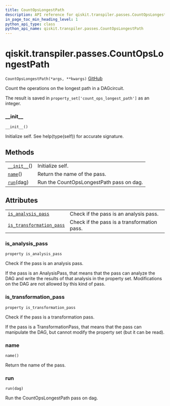 ```yaml
---
title: CountOpsLongestPath
description: API reference for qiskit.transpiler.passes.CountOpsLongestPath
in_page_toc_min_heading_level: 1
python_api_type: class
python_api_name: qiskit.transpiler.passes.CountOpsLongestPath
---
```


<span id="qiskit-transpiler-passes-countopslongestpath" />

# qiskit.transpiler.passes.CountOpsLongestPath

<span id="qiskit.transpiler.passes.CountOpsLongestPath" />

`CountOpsLongestPath(*args, **kwargs)` [GitHub](https://github.com/qiskit/qiskit/tree/stable/0.16/qiskit/transpiler/passes/analysis/count_ops_longest_path.py "view source code")

Count the operations on the longest path in a DAGcircuit.

The result is saved in `property_set['count_ops_longest_path']` as an integer.

### \_\_init\_\_

<span id="qiskit.transpiler.passes.CountOpsLongestPath.__init__" />

`__init__()`

Initialize self. See help(type(self)) for accurate signature.

## Methods

|                                                                                                                                |                                          |
| ------------------------------------------------------------------------------------------------------------------------------ | ---------------------------------------- |
| [`__init__`](#qiskit.transpiler.passes.CountOpsLongestPath.__init__ "qiskit.transpiler.passes.CountOpsLongestPath.__init__")() | Initialize self.                         |
| [`name`](#qiskit.transpiler.passes.CountOpsLongestPath.name "qiskit.transpiler.passes.CountOpsLongestPath.name")()             | Return the name of the pass.             |
| [`run`](#qiskit.transpiler.passes.CountOpsLongestPath.run "qiskit.transpiler.passes.CountOpsLongestPath.run")(dag)             | Run the CountOpsLongestPath pass on dag. |

## Attributes

|                                                                                                                                                                        |                                             |
| ---------------------------------------------------------------------------------------------------------------------------------------------------------------------- | ------------------------------------------- |
| [`is_analysis_pass`](#qiskit.transpiler.passes.CountOpsLongestPath.is_analysis_pass "qiskit.transpiler.passes.CountOpsLongestPath.is_analysis_pass")                   | Check if the pass is an analysis pass.      |
| [`is_transformation_pass`](#qiskit.transpiler.passes.CountOpsLongestPath.is_transformation_pass "qiskit.transpiler.passes.CountOpsLongestPath.is_transformation_pass") | Check if the pass is a transformation pass. |

### is\_analysis\_pass

<span id="qiskit.transpiler.passes.CountOpsLongestPath.is_analysis_pass" />

`property is_analysis_pass`

Check if the pass is an analysis pass.

If the pass is an AnalysisPass, that means that the pass can analyze the DAG and write the results of that analysis in the property set. Modifications on the DAG are not allowed by this kind of pass.

### is\_transformation\_pass

<span id="qiskit.transpiler.passes.CountOpsLongestPath.is_transformation_pass" />

`property is_transformation_pass`

Check if the pass is a transformation pass.

If the pass is a TransformationPass, that means that the pass can manipulate the DAG, but cannot modify the property set (but it can be read).

### name

<span id="qiskit.transpiler.passes.CountOpsLongestPath.name" />

`name()`

Return the name of the pass.

### run

<span id="qiskit.transpiler.passes.CountOpsLongestPath.run" />

`run(dag)`

Run the CountOpsLongestPath pass on dag.

